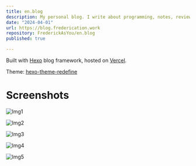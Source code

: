 ```yaml
---
title: en.blog
description: My personal blog. I write about programming, notes, reviews for techs and more. Built with hexo blog framework, hosted on Vercel.
date: "2024-04-01"
url: https://blog.frederication.work
repository: FrederickAsYou/en.blog
published: true

---
```


Built with [Hexo](hexo.io) blog framework, hosted on [Vercel](vercel.com).

Theme: [hexo-theme-redefine](https://evannotfound.com/projects/hexo-theme-redefine)

# Screenshots

![Img1](https://s21.ax1x.com/2024/04/01/pF7oEtA.jpg)

![Img2](https://s21.ax1x.com/2024/04/01/pF7oFTH.jpg)

![Img3](https://s21.ax1x.com/2024/04/01/pF7oi0e.jpg)

![Img4](https://s21.ax1x.com/2024/04/01/pF7oPmD.jpg)

![Img5](https://s21.ax1x.com/2024/04/01/pF7oAkd.jpg)